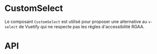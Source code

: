
<Meta of={CustomSelectStories} />

# CustomSelect

Le composant `CustomSelect` est utilisé pour proposer une alternative au `v-select` de Vuetify qui ne respecte pas les règles d'accessibilité RGAA.

<Canvas of={CustomSelectStories.Default} />

<Story of={CustomSelectStories.Info} />

# API

<Controls of={CustomSelectStories.Default} />